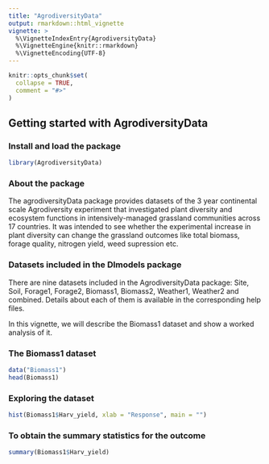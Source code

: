 ```yaml
---
title: "AgrodiversityData"
output: rmarkdown::html_vignette
vignette: >
  %\VignetteIndexEntry{AgrodiversityData}
  %\VignetteEngine{knitr::rmarkdown}
  %\VignetteEncoding{UTF-8}
---
```


```r
knitr::opts_chunk$set(
  collapse = TRUE,
  comment = "#>"
)
```
## Getting started with **AgrodiversityData**

### Install and load the package
```r
library(AgrodiversityData)
```

### About the package
The agrodiversityData package provides datasets of the 3 year continental scale Agrodiversity experiment that investigated plant diversity and ecosystem functions in intensively-managed grassland communities across 17 countries. It was intended to see whether the experimental increase in plant diversity can change the grassland outcomes like total biomass, forage quality, nitrogen yield, weed supression etc. 

### Datasets included in the DImodels package
There are nine datasets included in the AgrodiversityData package: Site, Soil, Forage1, Forage2, Biomass1, Biomass2, Weather1, Weather2 and combined. Details about each of them is available in the corresponding help files. 

In this vignette, we will describe the Biomass1 dataset and show a worked analysis of it.

### The Biomass1 dataset
```r
data("Biomass1")
head(Biomass1)
```


### Exploring the dataset
```r
hist(Biomass1$Harv_yield, xlab = "Response", main = "")
```


### To obtain the summary statistics for the outcome
```r
summary(Biomass1$Harv_yield)
```






